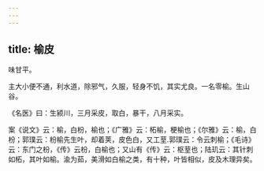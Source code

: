 ```yaml
---
---
---
```

title: 榆皮
---



味甘平。

主大小便不通，利水道，除邪气，久服，轻身不饥，其实尤良。一名零榆。生山谷。

《名医》曰：生颍川，三月采皮，取白，暴干，八月采实。

案《说文》云：榆，白枌，榆也；《广雅》云：柘榆，梗榆也；《尔雅》云：榆，白枌；郭璞云：枌榆先生叶，却着荚，皮色白，又工荎.郭璞云：令云刺榆；《毛诗》云：东门之枌，《传》云枌，白榆也；又山有《传》云：枢荎也；陆玑云：其针刺如柘，其叶如榆。渝为茹，美滑如白榆之类，有十种，叶皆相似，皮及木理异矣。
